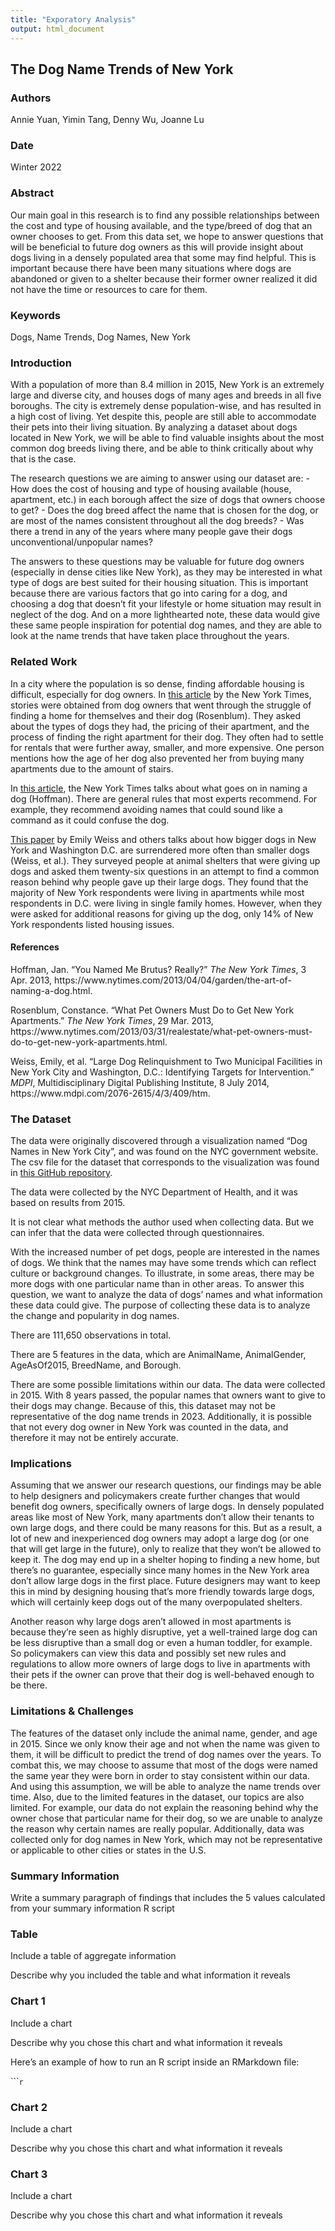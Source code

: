 ```yaml
---
title: "Exporatory Analysis"
output: html_document
---
```


## The Dog Name Trends of New York

### Authors

Annie Yuan, Yimin Tang, Denny Wu, Joanne Lu

### Date

Winter 2022

### Abstract

Our main goal in this research is to find any possible relationships between the cost and type of housing available, and the type/breed of dog that an owner chooses to get. From this data set, we hope to answer questions that will be beneficial to future dog owners as this will provide insight about dogs living in a densely populated area that some may find helpful. This is important because there have been many situations where dogs are abandoned or given to a shelter because their former owner realized it did not have the time or resources to care for them.

### Keywords

Dogs, Name Trends, Dog Names, New York

### Introduction  

With a population of more than 8.4 million in 2015, New York is an extremely large and diverse city, and houses dogs of many ages and breeds in all five boroughs. The city is extremely dense population-wise, and has resulted in a high cost of living. Yet despite this, people are still able to accommodate their pets into their living situation. By analyzing a dataset about dogs located in New York, we will be able to find valuable insights about the most common dog breeds living there, and be able to think critically about why that is the case.

The research questions we are aiming to answer using our dataset are:
- How does the cost of housing and type of housing available (house, apartment, etc.) in each borough affect the size of dogs that owners choose to get?
- Does the dog breed affect the name that is chosen for the dog, or are most of the names consistent throughout all the dog breeds?
- Was there a trend in any of the years where many people gave their dogs unconventional/unpopular names?

The answers to these questions may be valuable for future dog owners (especially in dense cities like New York), as they may be interested in what type of dogs are best suited for their housing situation. This is important because there are various factors that go into caring for a dog, and choosing a dog that doesn’t fit your lifestyle or home situation may result in neglect of the dog. And on a more lighthearted note, these data would give these same people inspiration for potential dog names, and they are able to look at the name trends that have taken place throughout the years.

### Related Work  

In a city where the population is so dense, finding affordable housing is difficult, especially for dog owners. In [this article](https://www.nytimes.com/2013/03/31/realestate/what-pet-owners-must-do-to-get-new-york-apartments.html) by the New York Times, stories were obtained from dog owners that went through the struggle of finding a home for themselves and their dog (Rosenblum). They asked about the types of dogs they had, the pricing of their apartment, and the process of finding the right apartment for their dog. They often had to settle for rentals that were further away, smaller, and more expensive. One person mentions how the age of her dog also prevented her from buying many apartments due to the amount of stairs.  

In [this article](https://www.nytimes.com/2013/04/04/garden/the-art-of-naming-a-dog.html), the New York Times talks about what goes on in naming a dog (Hoffman). There are general rules that most experts recommend. For example, they recommend avoiding names that could sound like a command as it could confuse the dog.  

[This paper](https://www.mdpi.com/2076-2615/4/3/409/htm) by Emily Weiss and others talks about how bigger dogs in New York and Washington D.C. are surrendered more often than smaller dogs (Weiss, et al.). They surveyed people at animal shelters that were giving up dogs and asked them twenty-six questions in an attempt to find a common reason behind why people gave up their large dogs. They found that the majority of New York respondents were living in apartments while most respondents in D.C. were living in single family homes. However, when they were asked for additional reasons for giving up the dog, only 14% of New York respondents listed housing issues.

#### References  
Hoffman, Jan. “You Named Me Brutus? Really?” *The New York Times*, 3 Apr. 2013, https://www.nytimes.com/2013/04/04/garden/the-art-of-naming-a-dog.html.

Rosenblum, Constance. “What Pet Owners Must Do to Get New York Apartments.” *The New York Times*, 29 Mar. 2013, https://www.nytimes.com/2013/03/31/realestate/what-pet-owners-must-do-to-get-new-york-apartments.html.  

Weiss, Emily, et al. “Large Dog Relinquishment to Two Municipal Facilities in New York City and Washington, D.C.: Identifying Targets for Intervention.” *MDPI*, Multidisciplinary Digital Publishing Institute, 8 July 2014, https://www.mdpi.com/2076-2615/4/3/409/htm.

### The Dataset

The data were originally discovered through a visualization named “Dog Names in New York City”, and was found on the NYC government website. The csv file for the dataset that corresponds to the visualization was found in [this GitHub repository](https://github.com/Kaz-A/dog_names/).

The data were collected by the NYC Department of Health, and it was based on results from 2015.

It is not clear what methods the author used when collecting data. But we can infer that the data were collected through questionnaires.

With the increased number of pet dogs, people are interested in the names of dogs. We think that the names may have some trends which can reflect culture or background changes. To illustrate, in some areas, there may be more dogs with one particular name than in other areas. To answer this question, we want to analyze the data of dogs’ names and what information these data could give. The purpose of collecting these data is to analyze the change and popularity in dog names.

There are 111,650 observations in total.

There are 5 features in the data, which are AnimalName, AnimalGender, AgeAsOf2015, BreedName, and Borough.

There are some possible limitations within our data. The data were collected in 2015. With 8 years passed, the popular names that owners want to give to their dogs may change. Because of this, this dataset may not be representative of the dog name trends in 2023. Additionally, it is possible that not every dog owner in New York was counted in the data, and therefore it may not be entirely accurate.

### Implications

Assuming that we answer our research questions, our findings may be able to help designers and policymakers create further changes that would benefit dog owners, specifically owners of large dogs. In densely populated areas like most of New York, many apartments don’t allow their tenants to own large dogs, and there could be many reasons for this. But as a result, a lot of new and inexperienced dog owners may adopt a large dog (or one that will get large in the future), only to realize that they won’t be allowed to keep it. The dog may end up in a shelter hoping to finding a new home, but there’s no guarantee, especially since many homes in the New York area don’t allow large dogs in the first place. Future designers may want to keep this in mind by designing housing that’s more friendly towards large dogs, which will certainly keep dogs out of the many overpopulated shelters.

Another reason why large dogs aren’t allowed in most apartments is because they’re seen as highly disruptive, yet a well-trained large dog can be less disruptive than a small dog or even a human toddler, for example. So policymakers can view this data and possibly set new rules and regulations to allow more owners of large dogs to live in apartments with their pets if the owner can prove that their dog is well-behaved enough to be there.

### Limitations & Challenges
The features of the dataset only include the animal name, gender, and age in 2015. Since we only know their age and not when the name was given to them, it will be difficult to predict the trend of dog names over the years. To combat this, we may choose to assume that most of the dogs were named the same year they were born in order to stay consistent within our data. And using this assumption, we will be able to analyze the name trends over time. Also, due to the limited features in the dataset, our topics are also limited. For example, our data do not explain the reasoning behind why the owner chose that particular name for their dog, so we are unable to analyze the reason why certain names are really popular. Additionally, data was collected only for dog names in New York, which may not be representative or applicable to other cities or states in the U.S.

### Summary Information

Write a summary paragraph of findings that includes the 5 values calculated from your summary information R script

### Table

Include a table of aggregate information

Describe why you included the table and what information it reveals

### Chart 1

Include a chart

Describe why you chose this chart and what information it reveals

Here's an example of how to run an R script inside an RMarkdown file:

``````r
```

### Chart 2

Include a chart

Describe why you chose this chart and what information it reveals

### Chart 3

Include a chart

Describe why you chose this chart and what information it reveals

